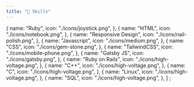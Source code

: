 ```yaml
---
title: "🔧 Skills"
---
```


  {
    name: "Ruby",
    icon: "./icons/joystick.png",
  },
  {
    name: "HTML",
    icon: "./icons/notebook.png",
  },
  {
    name: "Responsive Design",
    icon: "./icons/nail-polish.png",
  },
  {
    name: "Javascript",
    icon: "./icons/medium.png",
  },
  {
    name: "CSS",
    icon: "./icons/gem-stone.png",
  },
  {
    name: "TailwindCSS",
    icon: "./icons/mobile-phone.png",
  },
  {
    name: "Gatsby JS",
    icon: "./icons/gatsby.png",
  },
  {
    name: "Ruby on Rails",
    icon: "./icons/high-voltage.png",
  },
  {
    name: "C++",
    icon: "./icons/high-voltage.png",
  },
  {
    name: "C",
    icon: "./icons/high-voltage.png",
  },
  {
    name: "Linux",
    icon: "./icons/high-voltage.png",
  },
  {
    name: "SQL",
    icon: "./icons/high-voltage.png",
  },
]
;
